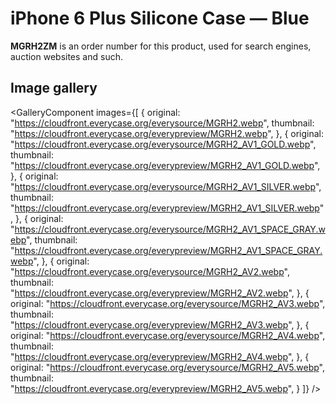 
# iPhone 6 Plus Silicone Case — Blue

<Callout type='info' emoji='👉🏻'>**MGRH2ZM** is an order number for this product, used for search engines, auction websites and such.</Callout>

## Image gallery

<GalleryComponent
    images={[
      {
        original: "https://cloudfront.everycase.org/everysource/MGRH2.webp",
        thumbnail: "https://cloudfront.everycase.org/everypreview/MGRH2.webp",
      },
      {
        original: "https://cloudfront.everycase.org/everysource/MGRH2_AV1_GOLD.webp",
        thumbnail: "https://cloudfront.everycase.org/everypreview/MGRH2_AV1_GOLD.webp",
      },
      {
        original: "https://cloudfront.everycase.org/everysource/MGRH2_AV1_SILVER.webp",
        thumbnail: "https://cloudfront.everycase.org/everypreview/MGRH2_AV1_SILVER.webp",
      },
      {
        original: "https://cloudfront.everycase.org/everysource/MGRH2_AV1_SPACE_GRAY.webp",
        thumbnail: "https://cloudfront.everycase.org/everypreview/MGRH2_AV1_SPACE_GRAY.webp",
      },
      {
        original: "https://cloudfront.everycase.org/everysource/MGRH2_AV2.webp",
        thumbnail: "https://cloudfront.everycase.org/everypreview/MGRH2_AV2.webp",
      },
      {
        original: "https://cloudfront.everycase.org/everysource/MGRH2_AV3.webp",
        thumbnail: "https://cloudfront.everycase.org/everypreview/MGRH2_AV3.webp",
      },
      {
        original: "https://cloudfront.everycase.org/everysource/MGRH2_AV4.webp",
        thumbnail: "https://cloudfront.everycase.org/everypreview/MGRH2_AV4.webp",
      },
      {
        original: "https://cloudfront.everycase.org/everysource/MGRH2_AV5.webp",
        thumbnail: "https://cloudfront.everycase.org/everypreview/MGRH2_AV5.webp",
      }
    ]}
  />
